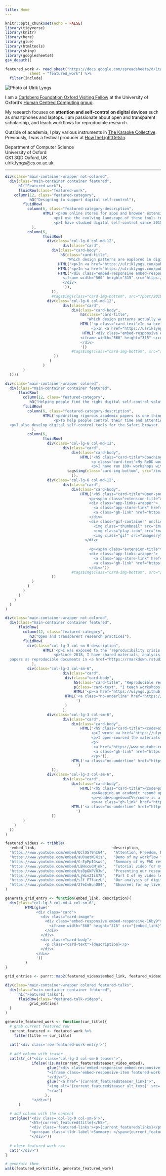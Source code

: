 ```yaml
---
title: Home
---
```


<script src="js/scripts.js"></script>


```r
knitr::opts_chunk$set(echo = FALSE)
library(tidyverse)
library(knitr)
library(here)
library(glue)
library(htmltools)
library(shiny)
library(googlesheets4)
gs4_deauth()

featured_work <- read_sheet("https://docs.google.com/spreadsheets/d/1ta71CAGkcLqm-W1UdVRA_JJSddWV2TsrRZsCnQlmOis/edit?usp=sharing",
           sheet = "featured_work") %>% 
  filter(include)

```

<!-- personal -->
<div class="main-container container">
<div class="row">
:::{.col-lg-3 .col-md-6 .col-sm-12}
<img alt="Photo of Ulrik Lyngs" src="/images/grad_headshot3.jpeg" class="img-fluid featured-work-graphic"/>
:::

:::{.col-lg-6 .col-md-6 .col-sm-6}
I am a [Carlsberg Foundation Oxford Visiting Fellow](https://www.carlsbergfondet.dk/da/Forskningsaktiviteter/Bevillingsstatistik/Bevillingsoversigt/CF20_0678_Ulrik-Lyngs) at the University of Oxford's [Human Centred Computing group](https://hcc.cs.ox.ac.uk/).

My research focuses on **attention and self-control on digital devices** such as smartphones and laptops. I am passionate about open and transparent scholarship, and teach workflows for reproducible research.

Outside of academia, I play various instruments in [The Karaoke Collective](https://karaokecollective.com).
Previously, I was a festival producer at [HowTheLightGetsIn](https://howthelightgetsin.org).
:::

:::{.col-lg-3 .col-md-12 .col-sm-6}
<div class="contact-info">
<p>Department of Computer Science \
University of Oxford \
OX1 3QD Oxford, UK \
ulrik.lyngs@cs.ox.ac.uk</p>
<div class="link-wrapper">
<a href="https://github.com/ulyngs" class="git-link"><i class="fa fa-github fa-2x" aria-hidden="true"></i></a>
<a href="https://twitter.com/ulyngs" class="twitter-link"><i class="fa fa-twitter fa-2x"></i></a>
<a href="https://scholar.google.co.uk/citations?user=e8XDAzcAAAAJ&hl=en" class="scholar-link"><i class="ai ai-google-scholar ai-2x" aria-hidden="true"></i></a>
</div>
</div>
:::

</div>
<hr class="info-separator">
</div>  <!-- close main container -->

<!-- featured work -->


```r
div(class="main-container-wrapper not-colored",
  div(class="main-container container featured",
      h1("Featured work"),
      fluidRow(class="featured-work",
    column(12, class="featured-category",
           h3("Designing to support digital self-control"),
        fluidRow(
          column(6, class="featured-category-description",
                 HTML('<p>On online stores for apps and browser extensions, hundreds of apps and browser extensions promise to help us control our time and attention on smartphones and laptops. These \'digital self-control tools\' can block distractions, track device use, remind us of our intentions, gamify our intended use, and more.</p>
                      <p>I use the evolving landscape of these tools to explore what good design that helps us stay in control of digital device use looks like. To understand why they work - and why there is a challenge in the first place - I use <a href="https://ulriklyngs.com/post/2019/04/30/367-tools-of-resistance-in-the-battle-for-online-attention/#the-psychology-behind-the-tools-1">psychological models of self-control</a>.</p>
                      <p>I have studied digital self-control since 2015, with a large number of wonderful collaborators including <a href="https://www.jesus.ox.ac.uk/about-jesus-college/our-community/people/nigel-shadbolt/">Sir Nigel Shadbolt</a> (who supervised my PhD), <a href="https://kailukoff.com/">Kai Lukoff</a>, <a href="https://petrslovak.com">Petr Slovák</a>, <a href="https://hip.cat/emax/">Max Van Kleek</a>, <a href="https://www.kasperhornbaek.dk">Kasper Hornbæk</a>, <a href="https://www.reubenbinns.com">Reuben Binns</a>, <a href="https://oaklab.org">Jakob Eg Larsen</a>, <a href="https://www.cs.ox.ac.uk/people/jun.zhao/">Jun Zhao</a>, <a href="http://michaelinzlicht.com">Michael Inzlicht</a>, <a href="https://sites.google.com/site/helenewilladsen/home">Helene Willadsen</a>, <a href="https://www.cs.ox.ac.uk/people/laura.csuka/>Laura Csuka</a>, <a href="https://www.cs.ox.ac.uk/people/claudine.tinsman/>Claudine Tinsman</a>, and <a href="https://www.cs.ox.ac.uk/people/lize.alberts/">Lize Alberts</a>.</p>')
            ),
          column(6,
                 fluidRow(
                   div(class="col-lg-6 col-md-12",
                          div(class="card",
                     div(class="card-body",
                         h5(class="card-title",
                            "Which design patterns are explored in digital self-control tools?"),
                        HTML('<p>In <a href="https://ulriklyngs.com/publications#applying_dual_systems_theory_to_digital_self_control_tools" class="card-link">Self-Control in Cyberspace</a> we reviewed design features in 376 tools, and used a dual systems model of self-control to analyse them (CHI\'19 <img src="/images/ribbon_xs.png" style="height: 1em;"><em style="font-size:0.9em;">Honourable Mention Award</em>)</p>'),
                        HTML('<p>In <a href="https://ulriklyngs.com/publications#the_goldilocks_level_of_support_using_user_reviews_ratings_and_installation_numbers_to_investigate_digital_self_control_tools" class="card-link">The Goldilocks Level of Support</a> we analysed ~54,000 user reviews to understand how people use the tools, and what their key design challenges are (IJHCS, 2022)</p>'),
                        HTML('<div class="embed-responsive embed-responsive-16by9">
                          <iframe width="560" height="315" src="https://www.youtube.com/embed/kf-TwEo954s" frameborder="0" allowfullscreen></iframe>
                          </div>
                          ')),
                     )),
                     #tags$img(class="card-img-bottom", src="/post/2019-04-30_367-tools-of-resistance/preview.jpg")),
                   div(class="col-lg-6 col-md-12",
                          div(class="card",
                              div(class="card-body",
                                  h5(class="card-title",
                                     "Which design patterns actually work?"),
                                  HTML('<p class="card-text">In <a href="https://ulriklyngs.com/publications#switch_tube_a_proof_of_concept_system_introducing_adaptable_commitment_interfaces_as_a_tool_for_digital_wellbeing" class="card-link">SwitchTube</a>, we showed the benefits of letting people switch between a search-first and a recommendations-first interface on YouTube. (CHI\'23)</p>
                                       <p>In <a href="https://ulriklyngs.com/publications#evaluating_design_interventions_for_self_control_on_facebook" class="card-link">“I Just Want to Hack Myself to Not Get Distracted”</a>, we tested the effects of removing the newsfeed or adding goal reminders on Facebook (CHI\'20)</p><br><br>'),
                                   HTML('<div class="embed-responsive embed-responsive-16by9">
                                  <iframe width="560" height="315" src="https://www.youtube.com/embed/zj9I-2gjths" frameborder="0" allowfullscreen></iframe>
                                  </div>
                                  '))
                              #tags$img(class="card-img-bottom", src="/images/goal-support.png")
                      ))
                    )
                 )
        )
  ))))

div(class="main-container-wrapper colored",
  div(class="main-container container featured",
      fluidRow(
        column(12, class="featured-category",
           h3("Helping people find the right digital self-control solutions"),
        fluidRow(
          column(6, class="featured-category-description",
                 HTML('<p>Writing rigorous academic papers is one thing. But what should a person who just wants to find effective solutions <em>do</em>? Academics don\'t usually provide concrete advice, nor make the tools they build publicly available.</p>
                      <p>To help people control their time and attention on digital devices, I run a workshop that assists people who struggle with digital distraction. I developed the workshop with the incredible Maureen Freed, who formerly was Deputy Head of Counselling at the University of Oxford.</p>
  <p>I also develop digital self-control tools for the Safari browser. I originally did this for my personal use, but I shared the apps on the Apple App store and made the code open source.</p>')
            ),
          column(6,
                 fluidRow(
                   div(class="col-lg-6 col-md-12",
                          div(class="card",
                              div(class="card-body",
                                  HTML('<h5 class="card-title">Coaching interventions for digital self-control</h5>
                                       <p class="card-text">My ReDD workshop helps people reflect on their challenges and goals, find the right digital self-control tools to help, and get the support they need to apply them.</p>
                                       <p>I have run 100+ workshops with 800+ participants at universities and high schools in the UK, Denmark, and Thailand.</p>')),
                            tags$img(class="card-img-bottom", src="/images/redd-workshop/redd-logo-rect-small.jpg")
                              )),
                   div(class="col-lg-6 col-md-12",
                          div(class="card",
                              div(class="card-body",
                                  HTML('<h5 class="card-title">Open-source self-control tools for Safari</h5>
                                      <p><span class="extension-title">"No Distractions" for YouTube</span> lets you hide distractions on YouTube, and set a delay time and motivational message before you can change the settings.</p>
                                      <div class="app-links-wrapper">
                                        <a class="app-store-link" href="https://apps.apple.com/app/no-distractions-for-youtube/id1482507016"><img src="images/appstore.svg"></img></a>
                                        <a class="gh-link" href="https://github.com/ulyngs/open-source-no-distractions-for-youtube"><i class="fa fa-github fa-2x"></i></a>
                                      </div>
                                      <div class="gif-container" onclick="playGif(this)">
                                        <img class="thumbnail" src="images/yt-demo.jpg" alt="Thumbnail">
                                        <img class="play-icon" src="images/play-icon.svg" alt="Play">
                                        <img class="gif" src="images/yt-demo.gif" alt="Demonstration of a Safari extension that allows you to hide specific elements of the user interface." style="display:none;">
                                    </div>
                                      
                                      <p><span class="extension-title">MindShield</span> is a more general solution that lets you hide distractions on YouTube, Facebook, Twitter, Instagram, LinkedIn, and Google search.</p>
                                      <div class="app-links-wrapper">
                                        <a class="app-store-link" href="https://apps.apple.com/gb/app/mindshield/id1660218371"><img src="images/appstore.svg"></img></a>
                                        <a class="gh-link" href="https://github.com/ulyngs/mindshield-open-source"><i class="fa fa-github fa-2x"></i></a>
                                      </div>'))
                              #tags$img(class="card-img-bottom", src="/images/safari-ext-logos.png")
                     ))
            )
          )
        )
      )
    )
  )
)

div(class="main-container-wrapper not-colored",
  div(class="main-container container featured",
      fluidRow(
        column(12, class="featured-category",
           h3("Open and transparent research practices"),
        fluidRow(
          div(class="col-lg-3 col-sm-6 description",
                 HTML('<p>I was exposed to the ‘reproducibility crisis’ early on when I studied psychology. It made me passionate about open, transparent, and reproducible research practices.</p> 
                      <p>Since 2018, I have shared materials, analysis scripts, and data for all my first-authored work, and written my
  papers as reproducible documents in <a href="https://rmarkdown.rstudio.com">R Markdown</a> or <a href="https://quarto.org">Quarto</a>. I also teach open research practices and develop related open-source tools.</p>')
            ),
          div(class="col-lg-3 col-sm-6",
                          div(class="card",
                           div(class="card-body",
                               h5(class="card-title", "Reproducible research with R Markdown and Quarto"),
                               p(class="card-text", "I teach workshops on best practices in reproducible research with literate programming."),
                               HTML('<p><a href="https://ulyngs.github.io/rmarkdown-workshop/">Example course slides</a></p>')),
                           HTML('<a class="no-underline" href="https://ulyngs.github.io/rmarkdown-workshop/"><img class="card-img-bottom" src="/images/rmd-workshop_small.jpg"></a>
                                ')
                           )
                          ),
                   div(class="col-lg-3 col-sm-6",
                          div(class="card",
                              div(class="card-body",
                                  HTML('<h5 class="card-title"><code>oxforddown</code><br>Oxford University Thesis Template for R Markdown</h5>
                                       <p>I wrote <a href="https://ulyngs.github.io/phd-thesis/">my PhD thesis</a> as a reproducible R Markdown document, formatted with a traditional Oxford University LaTeX template.</p>
                                       <p>I open-sourced the materials I created for this, which have since been used by hundreds of students across the world.</p>
                                       <p>
                                        <a href="https://www.youtube.com/playlist?list=PLkIUogDmN_nA6f3UJ0tWHlxGITUjbuldE">Video tutorials</a>
                                        <a class="gh-link" href="https://github.com/ulyngs/oxforddown"><i class="fa fa-github fa-2x"></i></a>
                                       </p>')),
                              HTML('<a class="no-underline" href="https://github.com/ulyngs/oxforddown"><img class="card-img-bottom" src="/images/oxforddown_compiled_pdf_small.jpg"></a>
                                ')
                     )),
                   div(class="col-lg-3 col-sm-6",
                          div(class="card",
                              div(class="card-body",
                                  HTML('<h5 class="card-title"><code>pagedownCV</code><br>Dynamic CV generation with R Markdown</h5>
                                       <p>Keeping an academic resumé updated is tedious and error-prone.</p>
                                       <p><code>pagedownCV</code> is a set of R Markdown templates I created to automatically generate CVs in different formats based on entries kept in a spreadsheet.</p>
                                       <p><a class="gh-link" href="https://github.com/ulyngs/pagedownCV"><i class="fa fa-github fa-2x"></i></a></p>')),
                              HTML('<a class="no-underline" href="https://github.com/ulyngs/pagedownCV"><img class="card-img-bottom" src="/images/cv-formats.jpg"></a>
                                ')
                     ))
        )
    )
  ))
)

```


```r
featured_videos <- tribble(
  ~embed_link,                                  ~description,
  "https://www.youtube.com/embed/QClOST9hIG4",   "Attention, Freedom, Digital Addiction and Dating Apps @ Barnes Philosophy Club, London 2023",
  "https://www.youtube.com/embed/aU0uetWJXis",   "Demo of my workflow for reproducible papers with R Markdown @ Reproducible Research Oxford, 2021",
  "https://www.youtube.com/embed/G-EpPpIGsws",   "Summary of my PhD research @ the '3 Minute Thesis' competition, 2021",
  "https://www.youtube.com/embed/LBHxcuCMjnk",   "Tutorial video for my 'oxforddown' template for thesis writing with R Markdown, 2021",
  "https://www.youtube.com/embed/bsBpGkPV83w",   "Presenting our research on design interventions for self-control on Facebook @ CHI 2020",
  "https://www.youtube.com/embed/LjWivZIiS78",   "Part I of my video lecture series on computational text analysis @ Oxford Centre for Hindu Studies, 2020",
  "https://www.youtube.com/embed/sJf_F7faczU",   "Our analysis of digital self-control tools on the Google Play, Chrome Web, and Apple App stores @ CHI 2019",
  "https://www.youtube.com/embed/2TeIvEunO84",   "Showreel for my live karaoke band. Drop me a line if you want to book us :)"
)

generate_grid_entry <- function(embed_link, description){
  div(class="col-lg-3 col-md-4 col-sm-6",
         HTML(glue('
              <div class="card">
                <div class="card-image">
                  <div class="embed-responsive embed-responsive-16by9">
                    <iframe width="560" height="315" src="{embed_link}" frameborder="0" allowfullscreen></iframe>
                  </div>
                </div>
                <div class="card-body">
                  <p class="card-text">{description}</p>
                </div>
              </div>
              '))
         )
}

grid_entries <- purrr::map2(featured_videos$embed_link, featured_videos$description, generate_grid_entry)

div(class="main-container-wrapper colored featured-talks",
  div(class="main-container container featured",
      h1("Featured talks"),
      fluidRow(class="featured-talk-videos",
           grid_entries)
  )
)
```





```r
generate_featured_work <- function(cur_title){
  # grab current featured row
  current_featured <- featured_work %>% 
    filter(title == cur_title)
  
  cat("<div class='row featured-work-entry'>")
  
  # add column with teaser
  cat(str_c("<div class='col-lg-3 col-sm-6 teaser'>",
            ifelse(!is.na(current_featured$teaser_video_embed),
                   glue("<div class='embed-responsive embed-responsive-16by9'>",
                   "<iframe class='embed-responsive-item featured-work-graphic' src='{current_featured$teaser_video_embed}' allowfullscreen></iframe>",
                   "</div>"), 
                   glue("<a href='{current_featured$teaser_link}'>",
                   "<img alt='{current_featured$teaser_alt_text}' src='{current_featured$teaser_image}' class='img-fluid featured-work-graphic'/>",
                   "</a>")
                  ),
            "</div>")
      )

  # add column with the content
  cat(glue("<div class='col-lg-9 col-sm-6'>",
           "<h5>{current_featured$title}</h5>",
           "<div class='featured-links'><p>{current_featured$links}</p></div>",
           "<p><span class='tldr-label'>Summary: </span>{current_featured$tldr}</p>",
           "</div>"))
  
  # close featured work row
  cat("</div>")
}

# generate them
walk(featured_work$title, generate_featured_work)

```
